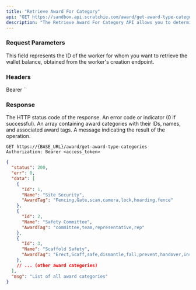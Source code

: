 ```yaml
---
title: "Retrieve Award For Category"
api: "GET https://sandbox.api.scratchie.com/award/get-award-type-categories"
description: "The Retrieve Award For Category API allows you to determine the category for a created award."
---
```


### Request Parameters

<ParamField path="workerId" type="Number">
  This field represents the ID of the worker for whom you want to retrieve the wallet balance, obtained from the worker's creation endpoint.
</ParamField>

### Headers

<ParamField body="Authorization" type="String">
  Bearer `<access_token>`
</ParamField>

### Response

<ResponseField name="status" type="Number">
  The HTTP status code of the response.
</ResponseField>

<ResponseField name="err" type="Number">
  An error code or indicator (0 if successful).
</ResponseField>

<ResponseField name="data" type="Array">
  An array containing award categories with their IDs, names, and associated award tags.
</ResponseField>

<ResponseField name="msg" type="String">
  A message indicating the result of the operation.
</ResponseField>

<RequestExample>

```http
GET https://{BASE_URL}/award/get-award-type-categories
Authorization: Bearer <access_token>
```

</RequestExample>

<ResponseExample>

```json Response
{
  "status": 200,
  "err": 0,
  "data": [
    {
      "Id": 1,
      "Name": "Site Security",
      "AwardTag": "Fencing,Gate,scan,camera,lock,hoarding,fence"
    },
    {
      "Id": 2,
      "Name": "Safety Committee",
      "AwardTag": "committee,team,representative,rep"
    },
    {
      "Id": 3,
      "Name": "Scaffold Safety",
      "AwardTag": "Erect,Scaff,safe,dismantle,fall,prevent,handover,inspection,engineer,signoff,restrict"
    },
    // ... (other award categories)
  ],
  "msg": "List of all award categories"
}

```

</ResponseExample>
